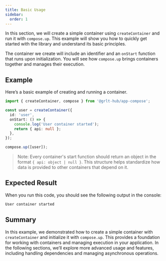 ```yaml
---
title: Basic Usage
sidebar:
  order: 1
---
```


In this section, we will create a simple container using `createContainer` and run it with `compose.up`. This example will show you how to quickly get started with the library and understand its basic principles.

The container we create will include an identifier and an `onStart` function that runs upon initialization. You will see how `compose.up` brings containers together and manages their execution.

## Example

Here’s a basic example of creating and running a container.

```ts
import { createContainer, compose } from '@grlt-hub/app-compose';

const user = createContainer({
  id: 'user',
  onStart: () => {
    console.log('User container started');
    return { api: null };
  },
});

compose.up([user]);
```

> Note: Every container's start function should return an object in the format `{ api: object | null }`. This structure helps standardize how data is provided to other containers that depend on it.

## Expected Result

When you run this code, you should see the following output in the console:

```sh
User container started
```

## Summary

In this example, we demonstrated how to create a simple container with `createContainer` and initialize it with `compose.up`. This provides a foundation for working with containers and managing execution in your application. In the following sections, we’ll explore more advanced usage and features, including handling dependencies and managing asynchronous operations.
